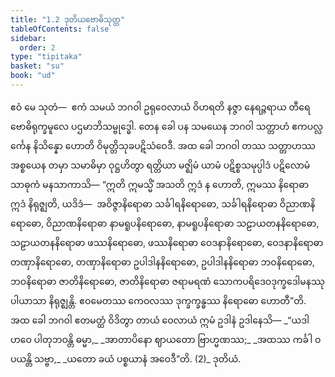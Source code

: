 ```yaml
---
title: "1.2 ဒုတိယဗောဓိသုတ္တ"
tableOfContents: false
sidebar:
  order: 2
type: "tipitaka"
basket: "su"
book: "ud"
---
```



<DynamicBreadcrumb />

<Division number="2" book="ud" e="ch" v="18" p="78">

<Paragraph number="7" book="ud">
ဧဝံ မေ သုတံ—  ဧကံ သမယံ ဘဂဝါ ဥရုဝေလာယံ ဝိဟရတိ နဇ္ဇာ နေရဉ္ဇရာယ တီရေ ဗောဓိရုက္ခမူလေ ပဌမာဘိသမ္ဗုဒ္ဓေါ. တေန ခေါ ပန သမယေန ဘဂဝါ သတ္တာဟံ ဧကပလ္လင်္ကေန နိသိန္နော ဟောတိ ဝိမုတ္တိသုခပဋိသံဝေဒီ. အထ ခေါ ဘဂဝါ တဿ သတ္တာဟဿ အစ္စယေန တမှာ သမာဓိမှာ ဝုဋ္ဌဟိတွာ ရတ္တိယာ မဇ္ဈိမံ ယာမံ ပဋိစ္စသမုပ္ပါဒံ ပဋိလောမံ သာဓုကံ မနသာကာသိ—
</Paragraph>

<Paragraph number="8" book="ud">
“ဣတိ ဣမသ္မိံ အသတိ ဣဒံ န ဟောတိ, ဣမဿ နိရောဓာ ဣဒံ နိရုဇ္ဈတိ, ယဒိဒံ—  အဝိဇ္ဇာနိရောဓာ သင်္ခါရနိရောဓော, သင်္ခါရနိရောဓာ ဝိညာဏနိရောဓော, ဝိညာဏနိရောဓာ နာမရူပနိရောဓော, နာမရူပနိရောဓာ သဠာယတနနိရောဓော, သဠာယတနနိရောဓာ ဖဿနိရောဓော, ဖဿနိရောဓာ ဝေဒနာနိရောဓော, ဝေဒနာနိရောဓာ တဏှာနိရောဓော, တဏှာနိရောဓာ ဥပါဒါနနိရောဓော, ဥပါဒါနနိရောဓာ ဘဝနိရောဓော, ဘဝနိရောဓာ ဇာတိနိရောဓော, ဇာတိနိရောဓာ ဇရာမရဏံ သောကပရိဒေဝဒုက္ခဒေါမနဿုပါယာသာ နိရုဇ္ဈန္တိ. ဧဝမေတဿ ကေဝလဿ ဒုက္ခက္ခန္ဓဿ နိရောဓော ဟောတီ”တိ.
</Paragraph>

<Paragraph number="9" book="ud">
အထ ခေါ ဘဂဝါ ဧတမတ္ထံ ဝိဒိတွာ တာယံ ဝေလာယံ ဣမံ ဥဒါနံ ဥဒါနေသိ—
</Paragraph>

<Paragraph number="10" type="verses" book="ud">
_“ယဒါ ဟဝေ ပါတုဘဝန္တိ ဓမ္မာ,_  
_အာတာပိနော ဈာယတော ဗြာဟ္မဏဿ;_  
_အထဿ ကင်္ခါ ဝပယန္တိ သဗ္ဗာ,_  
_ယတော ခယံ ပစ္စယာနံ အဝေဒီ”တိ. (2)_  


</Paragraph>
</Division>

<Paragraph number="11" type="center" book="ud">
ဒုတိယံ.
</Paragraph>